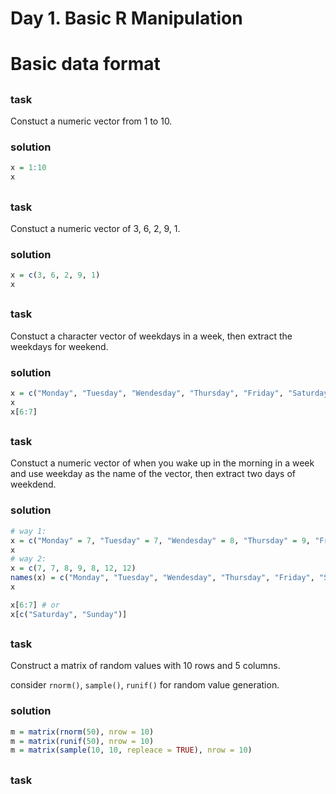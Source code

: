 Day 1. Basic R Manipulation
=============================

# Basic data format

## {.tabset}

### task

Constuct a numeric vector from 1 to 10.

### solution

```r
x = 1:10
x
```

## {.tabset}

### task

Constuct a numeric vector of 3, 6, 2, 9, 1.

### solution

```r
x = c(3, 6, 2, 9, 1)
x
```


## {.tabset}

### task

Constuct a character vector of weekdays in a week, then extract the weekdays for weekend.

### solution

```r
x = c("Monday", "Tuesday", "Wendesday", "Thursday", "Friday", "Saturday", "Sunday")
x
x[6:7]
```

## {.tabset}

### task

Constuct a numeric vector of when you wake up in the morning in a week and use weekday as 
the name of the vector, then extract two days of weekdend.

### solution

```r
# way 1:
x = c("Monday" = 7, "Tuesday" = 7, "Wendesday" = 8, "Thursday" = 9, "Friday" = 8, "Saturday" = 12, "Sunday" = 12)
x
# way 2:
x = c(7, 7, 8, 9, 8, 12, 12)
names(x) = c("Monday", "Tuesday", "Wendesday", "Thursday", "Friday", "Saturday", "Sunday")
x

x[6:7] # or
x[c("Saturday", "Sunday")]
```

## {.tabset}

### task

Construct a matrix of random values with 10 rows and 5 columns.

consider `rnorm()`, `sample()`, `runif()` for random value generation.

### solution

```r
m = matrix(rnorm(50), nrow = 10)
m = matrix(runif(50), nrow = 10)
m = matrix(sample(10, 10, repleace = TRUE), nrow = 10)
```

## {.tabset}

### task


